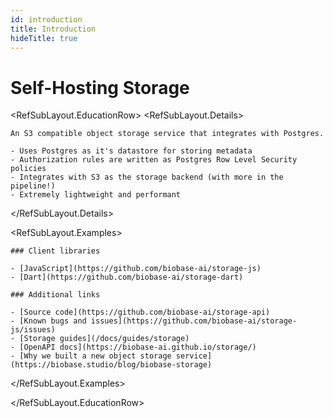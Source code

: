 ```yaml
---
id: introduction
title: Introduction
hideTitle: true
---
```


<div className="flex items-start gap-6 not-prose" id="introduction">
  <div className="flex flex-col gap-2">
    <h1 className="text-3xl text-foreground m-0">Self-Hosting Storage</h1>
  </div>
</div>

<RefSubLayout.EducationRow>
  <RefSubLayout.Details>

    An S3 compatible object storage service that integrates with Postgres.

    - Uses Postgres as it's datastore for storing metadata
    - Authorization rules are written as Postgres Row Level Security policies
    - Integrates with S3 as the storage backend (with more in the pipeline!)
    - Extremely lightweight and performant

  </RefSubLayout.Details>

  <RefSubLayout.Examples>

    ### Client libraries

    - [JavaScript](https://github.com/biobase-ai/storage-js)
    - [Dart](https://github.com/biobase-ai/storage-dart)

    ### Additional links

    - [Source code](https://github.com/biobase-ai/storage-api)
    - [Known bugs and issues](https://github.com/biobase-ai/storage-js/issues)
    - [Storage guides](/docs/guides/storage)
    - [OpenAPI docs](https://biobase-ai.github.io/storage/)
    - [Why we built a new object storage service](https://biobase.studio/blog/biobase-storage)

  </RefSubLayout.Examples>

</RefSubLayout.EducationRow>
